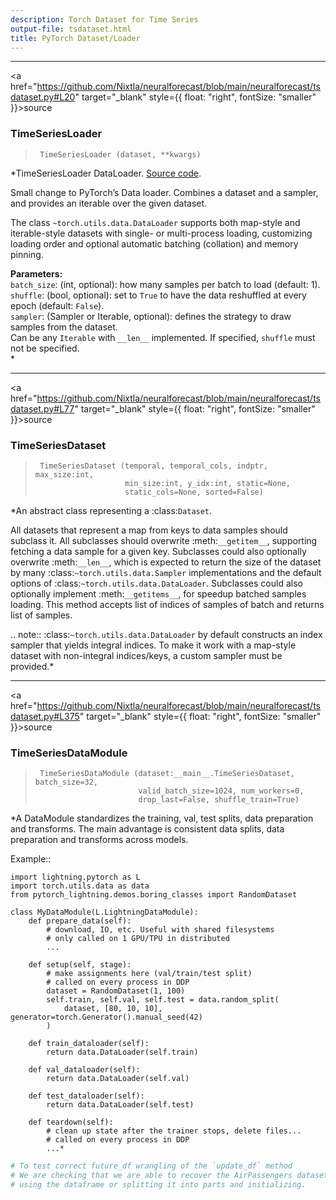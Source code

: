 ```yaml
---
description: Torch Dataset for Time Series
output-file: tsdataset.html
title: PyTorch Dataset/Loader
---
```



------------------------------------------------------------------------

<a
href="https://github.com/Nixtla/neuralforecast/blob/main/neuralforecast/tsdataset.py#L20"
target="_blank" style={{ float: "right", fontSize: "smaller" }}>source</a>

### TimeSeriesLoader

> ``` text
>  TimeSeriesLoader (dataset, **kwargs)
> ```

\*TimeSeriesLoader DataLoader. [Source
code](https://github.com/Nixtla/neuralforecast1/blob/main/neuralforecast/tsdataset.py).

Small change to PyTorch’s Data loader. Combines a dataset and a sampler,
and provides an iterable over the given dataset.

The class `~torch.utils.data.DataLoader` supports both map-style and
iterable-style datasets with single- or multi-process loading,
customizing loading order and optional automatic batching (collation)
and memory pinning.

**Parameters:**<br/> `batch_size`: (int, optional): how many samples per
batch to load (default: 1).<br/> `shuffle`: (bool, optional): set to
`True` to have the data reshuffled at every epoch (default:
`False`).<br/> `sampler`: (Sampler or Iterable, optional): defines the
strategy to draw samples from the dataset.<br/> Can be any `Iterable`
with `__len__` implemented. If specified, `shuffle` must not be
specified.<br/>\*

------------------------------------------------------------------------

<a
href="https://github.com/Nixtla/neuralforecast/blob/main/neuralforecast/tsdataset.py#L77"
target="_blank" style={{ float: "right", fontSize: "smaller" }}>source</a>

### TimeSeriesDataset

> ``` text
>  TimeSeriesDataset (temporal, temporal_cols, indptr, max_size:int,
>                     min_size:int, y_idx:int, static=None,
>                     static_cols=None, sorted=False)
> ```

\*An abstract class representing a :class:`Dataset`.

All datasets that represent a map from keys to data samples should
subclass it. All subclasses should overwrite :meth:`__getitem__`,
supporting fetching a data sample for a given key. Subclasses could also
optionally overwrite :meth:`__len__`, which is expected to return the
size of the dataset by many :class:`~torch.utils.data.Sampler`
implementations and the default options of
:class:`~torch.utils.data.DataLoader`. Subclasses could also optionally
implement :meth:`__getitems__`, for speedup batched samples loading.
This method accepts list of indices of samples of batch and returns list
of samples.

.. note:: :class:`~torch.utils.data.DataLoader` by default constructs an
index sampler that yields integral indices. To make it work with a
map-style dataset with non-integral indices/keys, a custom sampler must
be provided.\*

------------------------------------------------------------------------

<a
href="https://github.com/Nixtla/neuralforecast/blob/main/neuralforecast/tsdataset.py#L375"
target="_blank" style={{ float: "right", fontSize: "smaller" }}>source</a>

### TimeSeriesDataModule

> ``` text
>  TimeSeriesDataModule (dataset:__main__.TimeSeriesDataset, batch_size=32,
>                        valid_batch_size=1024, num_workers=0,
>                        drop_last=False, shuffle_train=True)
> ```

\*A DataModule standardizes the training, val, test splits, data
preparation and transforms. The main advantage is consistent data
splits, data preparation and transforms across models.

Example::

``` text
import lightning.pytorch as L
import torch.utils.data as data
from pytorch_lightning.demos.boring_classes import RandomDataset

class MyDataModule(L.LightningDataModule):
    def prepare_data(self):
        # download, IO, etc. Useful with shared filesystems
        # only called on 1 GPU/TPU in distributed
        ...

    def setup(self, stage):
        # make assignments here (val/train/test split)
        # called on every process in DDP
        dataset = RandomDataset(1, 100)
        self.train, self.val, self.test = data.random_split(
            dataset, [80, 10, 10], generator=torch.Generator().manual_seed(42)
        )

    def train_dataloader(self):
        return data.DataLoader(self.train)

    def val_dataloader(self):
        return data.DataLoader(self.val)

    def test_dataloader(self):
        return data.DataLoader(self.test)

    def teardown(self):
        # clean up state after the trainer stops, delete files...
        # called on every process in DDP
        ...*
```

```python
# To test correct future_df wrangling of the `update_df` method
# We are checking that we are able to recover the AirPassengers dataset
# using the dataframe or splitting it into parts and initializing.
```

